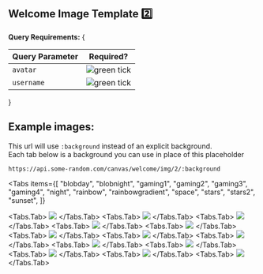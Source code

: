 
## Welcome Image Template 2️⃣

**Query Requirements:**
{

<table className="queryParamTable">
  <thead>
    <tr>
      <th>Query Parameter</th>
      <th>Required?</th>
    </tr>
  </thead>
  <tbody>
    <tr>
      <td>
        <Code>avatar</Code>
      </td>
      <td>
        <Image
          loading="lazy"
          style={{ margin: "auto" }}
          src={greenTickIcon}
          alt="green tick"
          width={16}
          height={16}
          quality="100"
        />
      </td>
    </tr>
    <tr>
      <td>
        <Code>username</Code>
      </td>
      <td>
        <Image
          loading="lazy"
          style={{ margin: "auto" }}
          src={greenTickIcon}
          alt="green tick"
          width={16}
          height={16}
          quality="100"
        />
      </td>
    </tr>
  </tbody>
</table>
}

## Example images:

This url will use `:background` instead of an explicit background.<br />
Each tab below is a background you can use in place of this placeholder

```url filename="URL"
https://api.some-random.com/canvas/welcome/img/2/:background
```

<Tabs
  items={[
    "blobday",
    "blobnight",
    "gaming1",
    "gaming2",
    "gaming3",
    "gaming4",
    "night",
    "rainbow",
    "rainbowgradient",
    "space",
    "stars",
    "stars2",
    "sunset",
  ]}
>
  <Tabs.Tab>
    <Image
      src="/images/canvas/welcome/template-2/blobday.png"
      loading="lazy"
      width={1200}
      height={600}
    />
  </Tabs.Tab>
  <Tabs.Tab>
    <Image
      src="/images/canvas/welcome/template-2/blobnight.png"
      loading="lazy"
      width={1200}
      height={600}
    />
  </Tabs.Tab>
  <Tabs.Tab>
    <Image
      src="/images/canvas/welcome/template-2/gaming1.png"
      loading="lazy"
      width={1200}
      height={600}
    />
  </Tabs.Tab>
  <Tabs.Tab>
    <Image
      src="/images/canvas/welcome/template-2/gaming2.png"
      loading="lazy"
      width={1200}
      height={600}
    />
  </Tabs.Tab>
  <Tabs.Tab>
    <Image
      src="/images/canvas/welcome/template-2/gaming3.png"
      loading="lazy"
      width={1200}
      height={600}
    />
  </Tabs.Tab>
  <Tabs.Tab>
    <Image
      src="/images/canvas/welcome/template-2/gaming4.png"
      loading="lazy"
      width={1200}
      height={600}
    />
  </Tabs.Tab>
  <Tabs.Tab>
    <Image
      src="/images/canvas/welcome/template-2/night.png"
      loading="lazy"
      width={1200}
      height={600}
    />
  </Tabs.Tab>
  <Tabs.Tab>
    <Image
      src="/images/canvas/welcome/template-2/rainbow.png"
      loading="lazy"
      width={1200}
      height={600}
    />
  </Tabs.Tab>
  <Tabs.Tab>
    <Image
      src="/images/canvas/welcome/template-2/rainbowgradient.png"
      loading="lazy"
      width={1200}
      height={600}
    />
  </Tabs.Tab>
  <Tabs.Tab>
    <Image
      src="/images/canvas/welcome/template-2/space.png"
      loading="lazy"
      width={1200}
      height={600}
    />
  </Tabs.Tab>
  <Tabs.Tab>
    <Image
      src="/images/canvas/welcome/template-2/stars.png"
      loading="lazy"
      width={1200}
      height={600}
    />
  </Tabs.Tab>
  <Tabs.Tab>
    <Image
      src="/images/canvas/welcome/template-2/stars2.png"
      loading="lazy"
      width={1200}
      height={600}
    />
  </Tabs.Tab>
  <Tabs.Tab>
    <Image
      src="/images/canvas/welcome/template-2/sunset.png"
      loading="lazy"
      width={1200}
      height={600}
    />
  </Tabs.Tab>
</Tabs>
